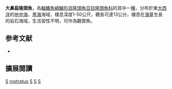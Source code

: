 {{Speciesbox
| image = Symphodus rostratus Stefano Guerrieri.jpg
| image_width = 250px
| status = LC
| status_system = IUCN3.1
| genus = Symphodus
| species = rostratus
| authority = [[Bloch|Bloch]], 1791
| synonyms = *''Lutjanus rostratus''<br /><small>Bloch, 1791</small>
*''Coricus rostratus''<br /><small>Bloch, 1791</small>
*''Crenilabrus rostratus''<br /><small>Bloch, 1791</small>
*''Labrus scina''<br /><small>Forsskål, 1775</small>
*''Crenilabrus scina''<br /><small>Forsskål, 1775</small>
*''Symphodus scina''<br /><small>Forsskål, 1775</small>
}}

'''大鼻扁隆頭魚'''，為[[輻鰭魚綱|輻鰭魚綱]][[鱸形目|鱸形目]][[隆頭魚亞目|隆頭魚亞目]][[隆頭魚科|隆頭魚科]]的其中一[[種|種]]，分布於東[[大西洋|大西洋]]的[[地中海|地中海]]、[[黑海|黑海]]海域，棲息深度1-50公尺，體長可達13公分，棲息在[[海草|海草]]生長的岩石海域，生活習性不明，可作為觀賞魚。

== 参考文献 ==
*{{FishBase_species|genus=Symphodus|species=rostratus|year=2013|month=8}}

== 擴展閱讀 ==
{{refbegin}}
{{wikispecies-inline|Symphodus rostratus|大鼻扁隆頭魚}}
{{refend}}
{{Taxonbar|from=Q2563168}}

[[Category:觀賞魚|S]]
[[Category:扁隆頭魚屬|rostratus]]
[[Category:地中海魚類|S]]
[[Category:黑海魚類|S]]
[[Category:1791年描述的魚類|S]]


{{鱸形目小作品}}